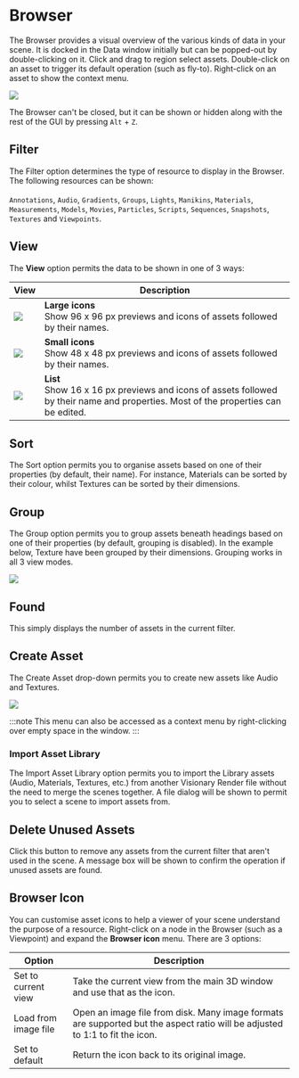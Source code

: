 # Browser

The Browser provides a visual overview of the various kinds of data in your scene. It is docked in the Data window initially but can be popped-out by double-clicking on it. Click and drag to region select assets. Double-click on an asset to trigger its default operation (such as fly-to). Right-click on an asset to show the context menu.

![](/img/user-manual/chapter12/1.jpg)

The Browser can't be closed, but it can be shown or hidden along with the rest of the GUI by pressing `Alt` + `Z`.

## Filter

The Filter option determines the type of resource to display in the Browser. The following resources can be shown:<br/><br/>`Annotations`, `Audio`, `Gradients`, `Groups`, `Lights`, `Manikins`, `Materials`, `Measurements`, `Models`, `Movies`, `Particles`, `Scripts`, `Sequences`, `Snapshots`, `Textures` and `Viewpoints`.

## View

The **View** option permits the data to be shown in one of 3 ways:

| View | Description |
| --- | --- |
| ![](/img/user-manual/chapter12/2.jpg) |  **Large icons**<br/>Show 96 x 96 px previews and icons of assets followed by their names. |
| ![](/img/user-manual/chapter12/3.jpg) |  **Small icons**<br/>Show 48 x 48 px previews and icons of assets followed by their names. |
| ![](/img/user-manual/chapter12/4.jpg) |  **List**<br/>Show 16 x 16 px previews and icons of assets followed by their name and properties. Most of the properties can be edited. |

## Sort

The Sort option permits you to organise assets based on one of their properties (by default, their name). For instance, Materials can be sorted by their colour, whilst Textures can be sorted by their dimensions.

## Group

The Group option permits you to group assets beneath headings based on one of their properties (by default, grouping is disabled). In the example below, Texture have been grouped by their dimensions. Grouping works in all 3 view modes.

![](/img/user-manual/chapter12/5.jpg)

## Found

This simply displays the number of assets in the current filter.

## Create Asset

The Create Asset drop-down permits you to create new assets like Audio and Textures.

![](/img/user-manual/chapter12/6.jpg)

:::note
This menu can also be accessed as a context menu by right-clicking over empty space in the window.
:::

### Import Asset Library

The Import Asset Library option permits you to import the Library assets (Audio, Materials, Textures, etc.) from another Visionary Render file without the need to merge the scenes together. A file dialog will be shown to permit you to select a scene to import assets from.

## Delete Unused Assets

Click this button to remove any assets from the current filter that aren't used in the scene. A message box will be shown to confirm the operation if unused assets are found.

## Browser Icon

You can customise asset icons to help a viewer of your scene understand the purpose of a resource. Right-click on a node in the Browser (such as a Viewpoint) and expand the **Browser icon** menu. There are 3 options:

| Option               | Description                                                                                                                  |
|----------------------|------------------------------------------------------------------------------------------------------------------------------|
| Set to current view  | Take the current view from the main 3D window and use that as the icon.                                                      |
| Load from image file | Open an image file from disk. Many image formats are supported but the aspect ratio will be adjusted to 1:1 to fit the icon. |
| Set to default       | Return the icon back to its original image.                                                                                  |
